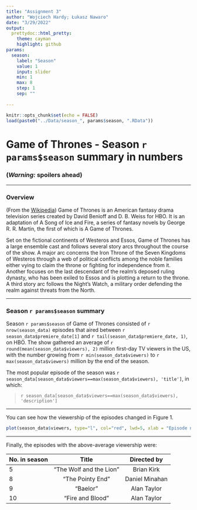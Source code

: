 ```yaml
---
title: "Assignment 3"
author: "Wojciech Hardy; Łukasz Nawaro"
date: "3/29/2022"
output: 
  prettydoc::html_pretty:
    theme: cayman
    highlight: github
params:
  season:
    label: "Season"
    value: 1
    input: slider
    min: 1
    max: 8
    step: 1
    sep: ""
    
---
```


```r
knitr::opts_chunk$set(echo = FALSE)
load(paste0("../Data/season_", params$season, ".RData"))
```

# Game of Thrones - Season `r params$season` summary in numbers

### __(*Warning:* spoilers ahead)__

***

### Overview

(From the [Wikipedia](https://en.wikipedia.org/wiki/Game_of_Thrones#Premise)) Game of Thrones is an American fantasy drama television series created by David Benioff and D. B. Weiss for HBO. It is an adaptation of A Song of Ice and Fire, a series of fantasy novels by George R. R. Martin, the first of which is A Game of Thrones.

Set on the fictional continents of Westeros and Essos, Game of Thrones has a large ensemble cast and follows several story arcs throughout the course of the show. A major arc concerns the Iron Throne of the Seven Kingdoms of Westeros through a web of political conflicts among the noble families either vying to claim the throne or fighting for independence from it. Another focuses on the last descendant of the realm's deposed ruling dynasty, who has been exiled to Essos and is plotting a return to the throne. A third story arc follows the Night's Watch, a military order defending the realm against threats from the North.

***

### Season `r params$season` summary

Season `r params$season` of Game of Thrones consisted of `r nrow(season_data)` episodes that aired between `r season_data$premiere_date[1]` and `r tail(season_data$premiere_date, 1)`, on HBO. The show gathered an average of `r round(mean(season_data$viewers), 2)` million first-day TV viewers in the US, with the number growing from `r min(season_data$viewers)` to `r max(season_data$viewers)` million by the end of the season.

The most popular episode of the season was `r season_data[season_data$viewers==max(season_data$viewers), 'title']`, in which:

> `r season_data[season_data$viewers==max(season_data$viewers), 'description']`

***

You can see how the viewership of the episodes changed in Figure 1.

```r
plot(season_data$viewers, type="l", col="red", lwd=5, xlab = "Episode number", ylab = "1st day TV viewers in the US (millions)")
```

***

Finally, the episodes with the above-average viewership were:

| No. in season | Title  | Directed by  |
|:------        |:-----: |:------:      |
| 5             | "The Wolf and the Lion"  | Brian Kirk      |
| 8             | "The Pointy End" | Daniel Minahan      |
| 9             | "Baelor" | Alan Taylor      |
| 10            | "Fire and Blood" | Alan Taylor      |

